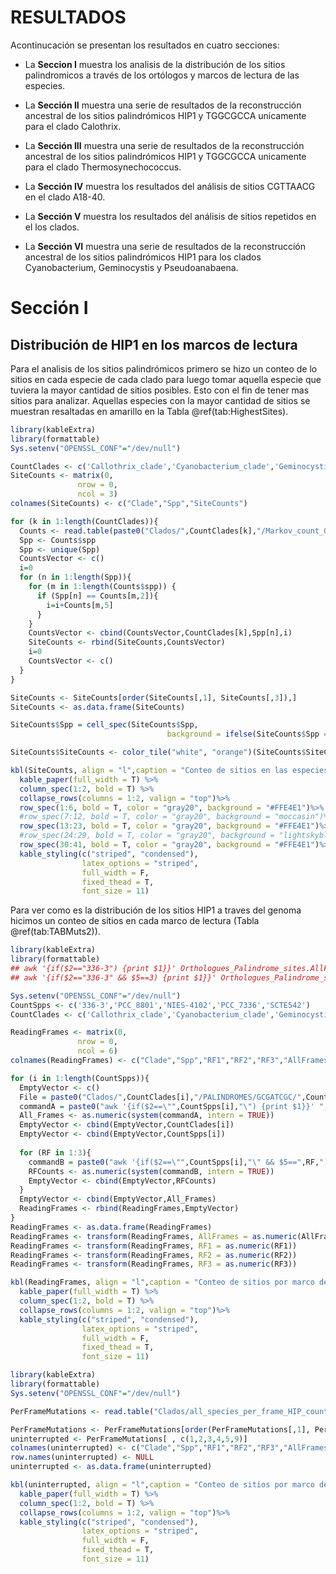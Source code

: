 # RESULTADOS

Acontinucación se presentan los resultados en cuatro secciones:

* La **Seccion I** muestra los analisis de la distribución de los sitios palindromicos a través de los ortólogos y marcos de lectura de las especies.

* La **Sección II** muestra una serie de resultados de la reconstrucción ancestral de los sitios palindrómicos HIP1 y TGGCGCCA unicamente para el clado Calothrix.

* La **Sección III** muestra una serie de resultados de la reconstrucción ancestral de los sitios palindrómicos HIP1 y TGGCGCCA unicamente para el clado Thermosynechococcus.

* La **Sección IV** muestra los resultados del análisis de sitios CGTTAACG en el clado A18-40.

* La **Sección V** muestra los resultados del análisis de sitios repetidos en el los clados.

* La **Sección VI** muestra una serie de resultados de la reconstrucción ancestral de los sitios palindrómicos HIP1 para los clados Cyanobacterium, Geminocystis y Pseudoanabaena.

# Sección I {-}

## Distribución de HIP1 en los marcos de lectura

Para el analisis de los sitios palindrómicos primero se hizo un conteo de lo sitios en cada especie de cada clado para luego tomar aquella especie que tuviera la mayor cantidad de sitios posibles. Esto con el fin de tener mas sitios para analizar. Aquellas especies con la mayor cantidad de sitios se muestran resaltadas en amarillo en la Tabla \@ref(tab:HighestSites).
```r
library(kableExtra)
library(formattable)
Sys.setenv("OPENSSL_CONF"="/dev/null")

CountClades <- c('Callothrix_clade','Cyanobacterium_clade','Geminocystis_clade','Pseudoanabaena_clade','Thermosynechococcus_clade')
SiteCounts <- matrix(0,
               nrow = 0,
               ncol = 3)
colnames(SiteCounts) <- c("Clade","Spp","SiteCounts")

for (k in 1:length(CountClades)){
  Counts <- read.table(paste0("Clados/",CountClades[k],"/Markov_count_GCGATCGC.txt"), sep = "\t", header = TRUE)
  Spp <- Counts$spp
  Spp <- unique(Spp)
  CountsVector <- c()
  i=0
  for (n in 1:length(Spp)){ 
    for (m in 1:length(Counts$spp)) {
      if (Spp[n] == Counts[m,2]){
        i=i+Counts[m,5]
      }
    }
    CountsVector <- cbind(CountsVector,CountClades[k],Spp[n],i) 
    SiteCounts <- rbind(SiteCounts,CountsVector)
    i=0
    CountsVector <- c()
  }
}

SiteCounts <- SiteCounts[order(SiteCounts[,1], SiteCounts[,3]),]
SiteCounts <- as.data.frame(SiteCounts)

SiteCounts$Spp = cell_spec(SiteCounts$Spp,
                                   background = ifelse(SiteCounts$Spp == '336/3'|SiteCounts$Spp == 'PCC_8801'|SiteCounts$Spp == 'NIES-4102'|SiteCounts$Spp == 'PCC_7336'|SiteCounts$Spp == 'SCTE542',"yellow","gray20"))

SiteCounts$SiteCounts <- color_tile("white", "orange")(SiteCounts$SiteCounts)

kbl(SiteCounts, align = "l",caption = "Conteo de sitios en las especies de cada clado.",longtable = TRUE,format = "html", escape = F) %>%
  kable_paper(full_width = T) %>%
  column_spec(1:2, bold = T) %>%
  collapse_rows(columns = 1:2, valign = "top")%>%
  row_spec(1:6, bold = T, color = "gray20", background = "#FFE4E1")%>%
  #row_spec(7:12, bold = T, color = "gray20", background = "moccasin")%>%
  row_spec(13:23, bold = T, color = "gray20", background = "#FFE4E1")%>%
  #row_spec(24:29, bold = T, color = "gray20", background = "lightskyblue")%>%
  row_spec(30:41, bold = T, color = "gray20", background = "#FFE4E1")%>%
  kable_styling(c("striped", "condensed"), 
                latex_options = "striped", 
                full_width = F,
                fixed_thead = T,
                font_size = 11)

```



Para ver como es la distribución de los sitios HIP1 a traves del genoma hicimos un conteo de sitios en cada marco de lectura (Tabla \@ref(tab:TABMuts2)).

```r
library(kableExtra)
library(formattable)
## awk '{if($2=="336-3") {print $1}}' Orthologues_Palindrome_sites.AllFrames.SECOND.txt |wc -l
## awk '{if($2=="336-3" && $5==3) {print $1}}' Orthologues_Palindrome_sites.AllFrames.SECOND.txt |wc -l

Sys.setenv("OPENSSL_CONF"="/dev/null")
CountSpps <- c('336-3','PCC_8801','NIES-4102','PCC_7336','SCTE542')
CountClades <- c('Callothrix_clade','Cyanobacterium_clade','Geminocystis_clade','Pseudoanabaena_clade','Thermosynechococcus_clade')

ReadingFrames <- matrix(0,
               nrow = 0,
               ncol = 6)
colnames(ReadingFrames) <- c("Clade","Spp","RF1","RF2","RF3","AllFrames")

for (i in 1:length(CountSpps)){
  EmptyVector <- c()
  File = paste0("Clados/",CountClades[i],"/PALINDROMES/GCGATCGC/",CountSpps[i],"/Orthologues_Palindrome_sites.AllFrames.SECOND.txt")
  commandA = paste0("awk '{if($2==\"",CountSpps[i],"\") {print $1}}' ",File," |wc -l")
  All_Frames <- as.numeric(system(commandA, intern = TRUE))
  EmptyVector <- cbind(EmptyVector,CountClades[i])
  EmptyVector <- cbind(EmptyVector,CountSpps[i])
  
  for (RF in 1:3){
    commandB = paste0("awk '{if($2==\"",CountSpps[i],"\" && $5==",RF,") {print $1}}' ",File," |wc -l")
    RFCounts <- as.numeric(system(commandB, intern = TRUE))
    EmptyVector <- cbind(EmptyVector,RFCounts)
  }
  EmptyVector <- cbind(EmptyVector,All_Frames)
  ReadingFrames <- rbind(ReadingFrames,EmptyVector)
}
ReadingFrames <- as.data.frame(ReadingFrames)
ReadingFrames <- transform(ReadingFrames, AllFrames = as.numeric(AllFrames))
ReadingFrames <- transform(ReadingFrames, RF1 = as.numeric(RF1))
ReadingFrames <- transform(ReadingFrames, RF2 = as.numeric(RF2))
ReadingFrames <- transform(ReadingFrames, RF3 = as.numeric(RF3))

kbl(ReadingFrames, align = "l",caption = "Conteo de sitios por marco de lectura.",longtable = TRUE,format = "html", escape = F) %>%
  kable_paper(full_width = T) %>%
  column_spec(1:2, bold = T) %>%
  collapse_rows(columns = 1:2, valign = "top")%>%
  kable_styling(c("striped", "condensed"), 
                latex_options = "striped", 
                full_width = F,
                fixed_thead = T,
                font_size = 11)

```

```r
library(kableExtra)
library(formattable)
Sys.setenv("OPENSSL_CONF"="/dev/null")

PerFrameMutations <- read.table("Clados/all_species_per_frame_HIP_counts/PerFrameHIP.counts", sep = "\t", header = FALSE, col.names = c("Clade","Spp","RF1U","RF2U","RF3U","RF1I","RF2I","RF3I","RFU_TOTAL","RFI_TOTAL") )

PerFrameMutations <- PerFrameMutations[order(PerFrameMutations[,1], PerFrameMutations[,9]),]
uninterrupted <- PerFrameMutations[ , c(1,2,3,4,5,9)]
colnames(uninterrupted) <- c("Clade","Spp","RF1","RF2","RF3","AllFrames")
row.names(uninterrupted) <- NULL
uninterrupted <- as.data.frame(uninterrupted)

kbl(uninterrupted, align = "l",caption = "Conteo de sitios por marco de lectura.",longtable = TRUE,format = "html", escape = F) %>%
  kable_paper(full_width = T) %>%
  column_spec(1:2, bold = T) %>%
  collapse_rows(columns = 1:2, valign = "top")%>%
  kable_styling(c("striped", "condensed"), 
                latex_options = "striped", 
                full_width = F,
                fixed_thead = T,
                font_size = 11)

```




